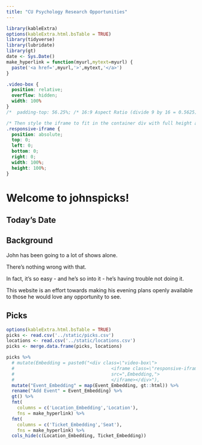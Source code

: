```yaml
---
title: "CU Psychology Research Opportunities"
---
```


```r
library(kableExtra)
options(kableExtra.html.bsTable = TRUE)
library(tidyverse)
library(lubridate)
library(gt)
date <- Sys.Date()
make_hyperlink = function(myurl,mytext=myurl) {
  paste('<a href=',myurl,'>',mytext,'</a>')
}
```

```css
.video-box {
  position: relative;
  overflow: hidden;
  width: 100%
}
/*  padding-top: 56.25%; /* 16:9 Aspect Ratio (divide 9 by 16 = 0.5625) */

/* Then style the iframe to fit in the container div with full height and width */
.responsive-iframe {
  position: absolute;
  top: 0;
  left: 0;
  bottom: 0;
  right: 0;
  width: 100%;
  height: 100%;
}
```

# Welcome to johnspicks!

## Today's Date

## Background

John has been going to a lot of shows alone. 

There's nothing wrong with that. 

In fact, it's so easy - and he's so into it - he's having trouble not doing it. 

This website is an effort towards making his evening plans openly available to those he would love any opportunity to see. 

## Picks

```r
options(kableExtra.html.bsTable = TRUE)
picks <- read.csv('../static/picks.csv')
locations <- read.csv('../static/locations.csv')
picks <- merge.data.frame(picks, locations)

picks %>%
  # mutate(Embedding = paste0("<div class=\"video-box\">
  #                                    <iframe class=\"responsive-iframe\"
  #                                    src=",Embedding,">
  #                                    </iframe></div>"),
  mutate("Event_Embedding" = map(Event_Embedding, gt::html)) %>%
  rename("Add Event" = Event_Embedding) %>%
  gt() %>%
  fmt(
    columns = c('Location_Embedding','Location'),
    fns = make_hyperlink) %>%
  fmt(
    columns = c('Ticket_Embedding','Seat'),
    fns = make_hyperlink) %>%
  cols_hide(c(Location_Embedding, Ticket_Embedding))

                   
                   
```
